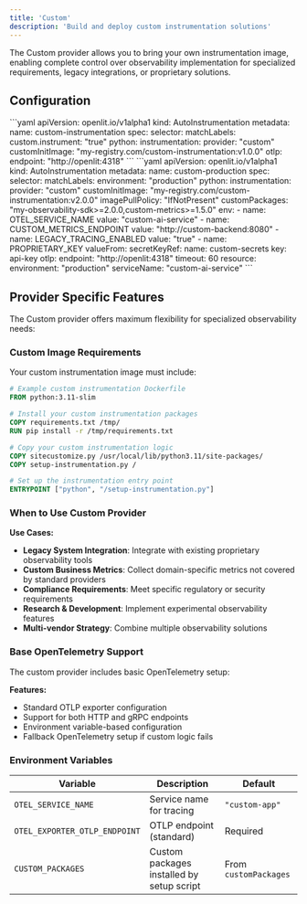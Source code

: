```yaml
---
title: 'Custom'
description: 'Build and deploy custom instrumentation solutions'
---
```


The Custom provider allows you to bring your own instrumentation image, enabling complete control over observability implementation for specialized requirements, legacy integrations, or proprietary solutions.

## Configuration

<Tabs>
  <Tab title="Basic">
    ```yaml
    apiVersion: openlit.io/v1alpha1
    kind: AutoInstrumentation
    metadata:
      name: custom-instrumentation
    spec:
      selector:
        matchLabels:
          custom.instrument: "true"
      python:
        instrumentation:
          provider: "custom"
          customInitImage: "my-registry.com/custom-instrumentation:v1.0.0"
      otlp:
        endpoint: "http://openlit:4318"
    ```
  </Tab>
  
  <Tab title="Advanced">
    ```yaml
    apiVersion: openlit.io/v1alpha1
    kind: AutoInstrumentation
    metadata:
      name: custom-production
    spec:
      selector:
        matchLabels:
          environment: "production"
      python:
        instrumentation:
          provider: "custom"
          customInitImage: "my-registry.com/custom-instrumentation:v2.0.0"
          imagePullPolicy: "IfNotPresent"
          customPackages: "my-observability-sdk>=2.0.0,custom-metrics>=1.5.0"
          env:
          - name: OTEL_SERVICE_NAME
            value: "custom-ai-service"
          - name: CUSTOM_METRICS_ENDPOINT
            value: "http://custom-backend:8080"
          - name: LEGACY_TRACING_ENABLED
            value: "true"
          - name: PROPRIETARY_KEY
            valueFrom:
              secretKeyRef:
                name: custom-secrets
                key: api-key
      otlp:
        endpoint: "http://openlit:4318"
        timeout: 60
      resource:
        environment: "production"
        serviceName: "custom-ai-service"
    ```
  </Tab>
</Tabs>

## Provider Specific Features

The Custom provider offers maximum flexibility for specialized observability needs:

### Custom Image Requirements

Your custom instrumentation image must include:

```dockerfile
# Example custom instrumentation Dockerfile
FROM python:3.11-slim

# Install your custom instrumentation packages
COPY requirements.txt /tmp/
RUN pip install -r /tmp/requirements.txt

# Copy your custom instrumentation logic
COPY sitecustomize.py /usr/local/lib/python3.11/site-packages/
COPY setup-instrumentation.py /

# Set up the instrumentation entry point
ENTRYPOINT ["python", "/setup-instrumentation.py"]
```

### When to Use Custom Provider

**Use Cases:**
- **Legacy System Integration**: Integrate with existing proprietary observability tools
- **Custom Business Metrics**: Collect domain-specific metrics not covered by standard providers
- **Compliance Requirements**: Meet specific regulatory or security requirements
- **Research & Development**: Implement experimental observability features
- **Multi-vendor Strategy**: Combine multiple observability solutions

### Base OpenTelemetry Support

The custom provider includes basic OpenTelemetry setup:

**Features:**
- Standard OTLP exporter configuration
- Support for both HTTP and gRPC endpoints
- Environment variable-based configuration
- Fallback OpenTelemetry setup if custom logic fails

### Environment Variables

| Variable | Description | Default |
|----------|-------------|---------|
| `OTEL_SERVICE_NAME` | Service name for tracing | `"custom-app"` |
| `OTEL_EXPORTER_OTLP_ENDPOINT` | OTLP endpoint (standard) | Required |
| `CUSTOM_PACKAGES` | Custom packages installed by setup script | From `customPackages` |